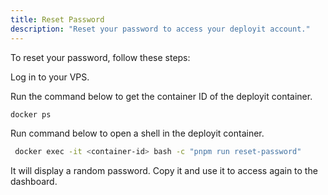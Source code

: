 ```yaml
---
title: Reset Password
description: "Reset your password to access your deployit account."
---
```



To reset your password, follow these steps:

<Steps>
<Step>
Log in to your VPS.
 
</Step>
 
<Step>
 
Run the command below to get the container ID of the deployit container.

```bash
docker ps
```
 
</Step>
 
<Step>

Run command below to open a shell in the deployit container.
```bash
 docker exec -it <container-id> bash -c "pnpm run reset-password"
``` 

 
</Step>
<Step>

It will display a random password. Copy it and use it to access again to the dashboard.

 
</Step>
</Steps>